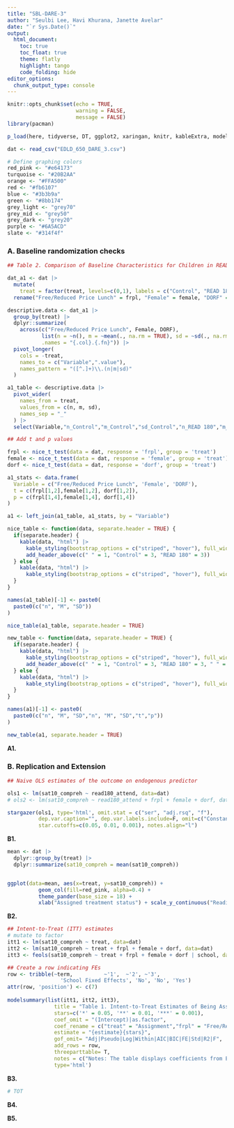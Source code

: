 ```yaml
---
title: "SBL-DARE-3"
author: "Seulbi Lee, Havi Khurana, Janette Avelar"
date: "`r Sys.Date()`"
output: 
  html_document:
    toc: true
    toc_float: true
    theme: flatly
    highlight: tango
    code_folding: hide
editor_options: 
  chunk_output_type: console
---
```



```r
knitr::opts_chunk$set(echo = TRUE,
                      warning = FALSE,
                      message = FALSE)
library(pacman)

p_load(here, tidyverse, DT, ggplot2, xaringan, knitr, kableExtra, modelsummary, stargazer, xaringanthemer, ggthemes, fixest, haven, arsenal, readr, Hmisc, dplyr, tidyr, rempsyc)

dat <- read_csv("EDLD_650_DARE_3.csv")
```

```r
# Define graphing colors
red_pink <- "#e64173"
turquoise <- "#20B2AA"
orange <- "#FFA500"
red <- "#fb6107"
blue <- "#3b3b9a"
green <- "#8bb174"
grey_light <- "grey70"
grey_mid <- "grey50"
grey_dark <- "grey20"
purple <- "#6A5ACD"
slate <- "#314f4f"
```

### A. Baseline randomization checks

```r
## Table 2. Comparison of Baseline Characteristics for Children in READ 180 Enterprise and Control Group

dat_a1 <- dat |> 
  mutate(
    treat = factor(treat, levels=c(0,1), labels = c("Control", "READ 180"))) |> 
  rename("Free/Reduced Price Lunch" = frpl, "Female" = female, "DORF" = dorf)

descriptive.data <- dat_a1 |> 
  group_by(treat) |>
  dplyr::summarize(
    across(c("Free/Reduced Price Lunch", Female, DORF),
           list(n = ~n(), m = ~mean(., na.rm = TRUE), sd = ~sd(., na.rm = TRUE)),
           .names = "{.col}.{.fn}")) |> 
  pivot_longer(
    cols = -treat,
    names_to = c("Variable",".value"),
    names_pattern = "([^.]+)\\.(n|m|sd)"
  ) 

a1_table <- descriptive.data |> 
  pivot_wider(
    names_from = treat,
    values_from = c(n, m, sd),
    names_sep = "_"
  ) |> 
  select(Variable,"n_Control","m_Control","sd_Control","n_READ 180","m_READ 180","sd_READ 180")

## Add t and p values

frpl <- nice_t_test(data = dat, response = 'frpl', group = 'treat')
female <- nice_t_test(data = dat, response = 'female', group = 'treat')
dorf <- nice_t_test(data = dat, response = 'dorf', group = 'treat')

a1_stats <- data.frame(
  Variable = c("Free/Reduced Price Lunch", 'Female', 'DORF'),
  t = c(frpl[1,2],female[1,2], dorf[1,2]),
  p = c(frpl[1,4],female[1,4], dorf[1,4])
)

a1 <- left_join(a1_table, a1_stats, by = "Variable")

nice_table <- function(data, separate.header = TRUE) {
  if(separate.header) {
    kable(data, "html") |> 
      kable_styling(bootstrap_options = c("striped", "hover"), full_width = F) |> 
      add_header_above(c(" " = 1, "Control" = 3, "READ 180" = 3))
  } else {
    kable(data, "html") |> 
      kable_styling(bootstrap_options = c("striped", "hover"), full_width = F)
  }
}

names(a1_table)[-1] <- paste0(
  paste0(c("n", "M", "SD"))
)

nice_table(a1_table, separate.header = TRUE)

new_table <- function(data, separate.header = TRUE) {
  if(separate.header) {
    kable(data, "html") |> 
      kable_styling(bootstrap_options = c("striped", "hover"), full_width = F) |> 
      add_header_above(c(" " = 1, "Control" = 3, "READ 180" = 3, " " = 2))
  } else {
    kable(data, "html") |> 
      kable_styling(bootstrap_options = c("striped", "hover"), full_width = F)
  }
}

names(a1)[-1] <- paste0(
  paste0(c("n", "M", "SD","n", "M", "SD","t","p"))
)

new_table(a1, separate.header = TRUE)
```

**A1.** 





### B. Replication and Extension

```r
## Naive OLS estimates of the outcome on endogenous predictor

ols1 <- lm(sat10_compreh ~ read180_attend, data=dat)
# ols2 <- lm(sat10_compreh ~ read180_attend + frpl + female + dorf, data=dat)

stargazer(ols1, type='html', omit.stat = c("ser", "adj.rsq", "f"), 
          dep.var.caption="", dep.var.labels.include=F, omit=c("Constant"), 
          star.cutoffs=c(0.05, 0.01, 0.001), notes.align="l")
```

**B1.** 


```r
mean <- dat |> 
  dplyr::group_by(treat) |> 
  dplyr::summarize(sat10_compreh = mean(sat10_compreh))


ggplot(data=mean, aes(x=treat, y=sat10_compreh)) + 
          geom_col(fill=red_pink, alpha=0.4) + 
          theme_pander(base_size = 18) +
          xlab("Assigned treatment status") + scale_y_continuous("Reading comprehension post-test")
```

**B2.** 

```r
## Intent-to-Treat (ITT) estimates
# mutate to factor 
itt1 <- lm(sat10_compreh ~ treat, data=dat)
itt2 <- lm(sat10_compreh ~ treat + frpl + female + dorf, data=dat)
itt3 <- feols(sat10_compreh ~ treat + frpl + female + dorf | school, data=dat)

## Create a row indicating FEs
row <- tribble(~term,          ~'1',  ~'2', ~'3', 
                 'School Fixed Effects', 'No', 'No', 'Yes')
attr(row, 'position') <- c(7)
  
modelsummary(list(itt1, itt2, itt3), 
               title = "Table 1. Intent-to-Treat Estimates of Being Assigned to Participate in an After-school READ180 Intervention.",
               stars=c('*' = 0.05, '**' = 0.01, '***' = 0.001),
               coef_omit = "(Intercept)|as.factor",
               coef_rename = c("treat" = "Assignment","frpl" = "Free/Reduced Price Lunch", "female" = "Female", "dorf" = "DORF"),
               estimate = "{estimate}{stars}",
               gof_omit= "Adj|Pseudo|Log|Within|AIC|BIC|FE|Std|R2|F",
               add_rows = row,
               threeparttable= T,
               notes = c("Notes: The table displays coefficients from Equation X and standard errors in parentheses."),
               type='html')

```

**B3.** 

```r
# TOT 

```

**B4.** 

**B5.** 

